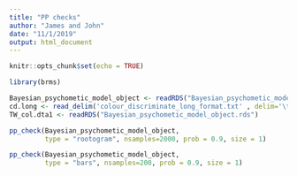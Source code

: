 ```yaml
---
title: "PP checks"
author: "James and John"
date: "11/1/2019"
output: html_document
---
```


```r
knitr::opts_chunk$set(echo = TRUE)
```

```r
library(brms)
```


```r
Bayesian_psychometic_model_object <- readRDS("Bayesian_psychometic_model_object.rds")
cd.long <- read_delim('colour_discriminate_long_format.txt' , delim='\t')
TW_col.dta1 <- readRDS("Bayesian_psychometic_model_object.rds")
```




```r
pp_check(Bayesian_psychometic_model_object,
         type = "rootogram", nsamples=2000, prob = 0.9, size = 1)
```



```r
pp_check(Bayesian_psychometic_model_object,
         type = "bars", nsamples=200, prob = 0.9, size = 1)
```





```r

```













